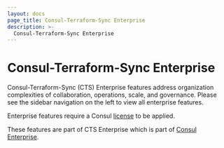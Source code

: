 ```yaml
---
layout: docs
page_title: Consul-Terraform-Sync Enterprise
description: >-
  Consul-Terraform-Sync Enterprise
---
```


# Consul-Terraform-Sync Enterprise

Consul-Terraform-Sync (CTS) Enterprise features address organization complexities of collaboration, operations, scale, and governance. Please see the sidebar navigation on the left to view all enterprise features.

Enterprise features require a Consul [license](/docs/nia/enterprise/license) to be applied.

These features are part of CTS Enterprise which is part of [Consul Enterprise](https://www.hashicorp.com/products/consul).
